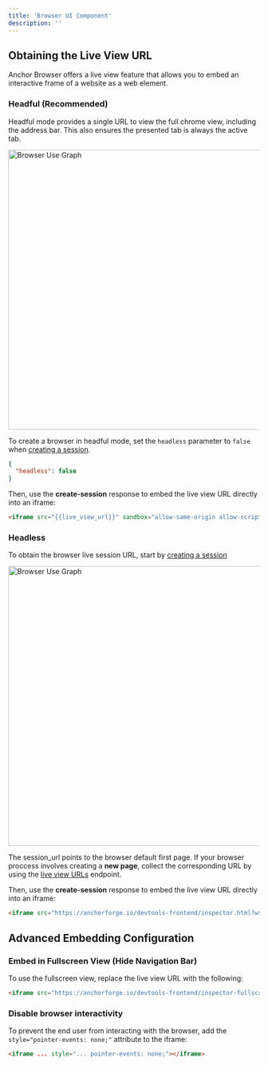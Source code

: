 ```yaml
---
title: 'Browser UI Component'
description: ''
---
```


## Obtaining the Live View URL

Anchor Browser offers a live view feature that allows you to embed an interactive frame of a website as a web element.

### Headful (Recommended) 

Headful mode provides a single URL to view the full chrome view, including the address bar. This also ensures the presented tab is always the active tab.

<img
  className="hidden dark:block mx-auto"
  src="/images/vnc-live-view.png"
  alt="Browser Use Graph"
  width="560"
/>

To create a browser in headful mode, set the `headless` parameter to `false` when [creating a session](/api-reference/sessions/create-session).

```json
{
  "headless": false
}
```

Then, use the **create-session** response to embed the live view URL directly into an iframe:

```html
<iframe src="{{live_view_url}}" sandbox="allow-same-origin allow-scripts" allow="clipboard-read; clipboard-write" style="border: 0px; display: block; width: 100%; height: 100%; position: absolute; top: 0px; left: 0px;"></iframe>
```

### Headless

To obtain the browser live session URL, start by [creating a session](/api-reference/sessions/create-session)

<img
  className="hidden dark:block mx-auto"
  src="/images/cdp-live-view.png"
  alt="Browser Use Graph"
  width="560"
/>

<Warning>The session_url points to the browser default first page. If your browser proccess involves creating a **new page**, collect the corresponding URL by using the [live view URLs](/api-reference/sessions/get-pages-for-a-session) endpoint.</Warning>

Then, use the **create-session** response to embed the live view URL directly into an iframe:

```html
<iframe src="https://anchorforge.io/devtools-frontend/inspector.html?wss={{session_url}}" sandbox="allow-same-origin allow-scripts" allow="clipboard-read; clipboard-write" style="border: 0px; display: block; width: 100%; height: 100%; position: absolute; top: 0px; left: 0px;"></iframe>
```


## Advanced Embedding Configuration

### Embed in Fullscreen View (Hide Navigation Bar)

To use the fullscreen view, replace the live view URL with the following:

```html
<iframe src="https://anchorforge.io/devtools-frontend/inspector-fullscreen.html?wss={{session_url}}" ...></iframe>
```

### Disable browser interactivity

To prevent the end user from interacting with the browser, add the `style="pointer-events: none;"` attribute to the iframe:

```html
<iframe ... style="... pointer-events: none;"></iframe>
```